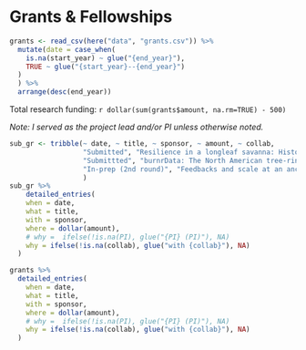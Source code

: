 
# Grants & Fellowships

```r
grants <- read_csv(here("data", "grants.csv")) %>% 
  mutate(date = case_when(
    is.na(start_year) ~ glue("{end_year}"),
    TRUE ~ glue("{start_year}--{end_year}")
  )
  ) %>% 
  arrange(desc(end_year))
```

Total research funding: `r dollar(sum(grants$amount, na.rm=TRUE) - 500)`

*Note: I served as the project lead and/or PI unless otherwise noted.*

\vspace{12pt}

```r
sub_gr <- tribble(~ date, ~ title, ~ sponsor, ~ amount, ~ collab,
                  "Submitted", "Resilience in a longleaf savanna: Historical tree recruitment in response to frequent disturbance and climate variability", "Wade Research Foundation", 75000, "Monica Rother",
                  "Submittted", "burnrData: The North American tree-ring fire history database in R", "USGS Community for Data Integration", 49964, "Ellis Margolis",
                  "In-prep (2nd round)", "Feedbacks and scale at an ancient wildland-urban interface", "NSF Dynamics of Integrated Socio-Environmental Systems", 1599949, "Chris Roos (PI). UofA (Guiterman co-PI) share $362,117."
                  )
sub_gr %>% 
    detailed_entries(
    when = date, 
    what = title,
    with = sponsor, 
    where = dollar(amount),
    # why =  ifelse(!is.na(PI), glue("{PI} (PI)"), NA)
    why = ifelse(!is.na(collab), glue("with {collab}"), NA)
  )

```

```r
grants %>% 
  detailed_entries(
    when = date, 
    what = title,
    with = sponsor, 
    where = dollar(amount),
    # why =  ifelse(!is.na(PI), glue("{PI} (PI)"), NA)
    why = ifelse(!is.na(collab), glue("with {collab}"), NA)
  )
```
